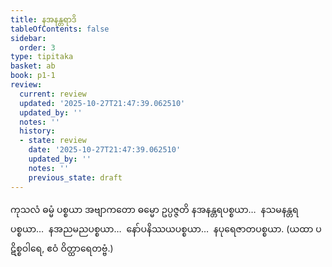 ```yaml
---
title: နအနန္တရာဒိ
tableOfContents: false
sidebar:
  order: 3
type: tipitaka
basket: ab
book: p1-1
review:
  current: review
  updated: '2025-10-27T21:47:39.062510'
  updated_by: ''
  notes: ''
  history:
  - state: review
    date: '2025-10-27T21:47:39.062510'
    updated_by: ''
    notes: ''
    previous_state: draft
---
```



<ReviewStatus review={frontmatter.review} showDetails={true} />

<HypothesisAnnotation frontmatter={frontmatter} />

<DynamicBreadcrumb />

<Division number="145" book="p1-1" e="ch" v="36" p="47">

<Paragraph number="525" book="p1-1">
ကုသလံ ဓမ္မံ ပစ္စယာ အဗျာကတော ဓမ္မော ဥပ္ပဇ္ဇတိ နအနန္တရပစ္စယာ…  နသမနန္တရပစ္စယာ…  နအညမညပစ္စယာ…  နော်ပနိဿယပစ္စယာ…  နပုရေဇာတပစ္စယာ.

</Paragraph>
</Division>

<Paragraph number="526" type="center" book="p1-1">
(ယထာ ပဋိစ္စဝါရေ, ဧဝံ ဝိတ္ထာရေတဗ္ဗံ.)
</Paragraph>